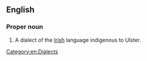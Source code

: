 ==English==
{{wikipedia}}

===Proper noun===
{{en-proper noun|head=[[Ulster]] [[Irish]]}}

# {{context|Ireland|lang=en}} A dialect of the [[Irish]] language indigenous to Ulster.

[[Category:en:Dialects]]